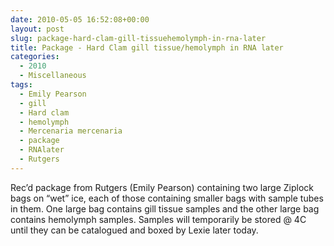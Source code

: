 ```yaml
---
date: 2010-05-05 16:52:08+00:00
layout: post
slug: package-hard-clam-gill-tissuehemolymph-in-rna-later
title: Package - Hard Clam gill tissue/hemolymph in RNA later
categories:
  - 2010
  - Miscellaneous
tags:
  - Emily Pearson
  - gill
  - Hard clam
  - hemolymph
  - Mercenaria mercenaria
  - package
  - RNAlater
  - Rutgers
---
```


Rec'd package from Rutgers (Emily Pearson) containing two large Ziplock bags on "wet" ice, each of those containing smaller bags with sample tubes in them. One large bag contains gill tissue samples and the other large bag contains hemolymph samples. Samples will temporarily be stored @ 4C until they can be catalogued and boxed by Lexie later today.

